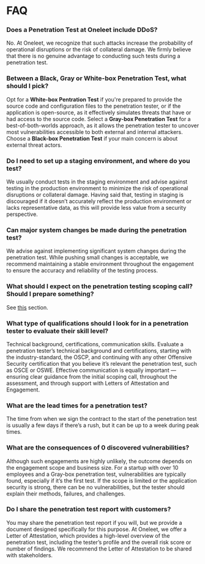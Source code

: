# FAQ

### Does a Penetration Test at Oneleet include DDoS?

No. At Oneleet, we recognize that such attacks increase the probability of operational disruptions or the risk of collateral damage. We firmly believe that there is no genuine advantage to conducting such tests during a penetration test.

### Between a Black, Gray or White-box Penetration Test, what should I pick?

Opt for a **White-box Pentration Test** if you're prepared to provide the source code and configuration files to the penetration tester, or if the application is open-source, as it effectively simulates threats that have or had access to the source code. Select a **Gray-box Penetration Test** for a best-of-both-worlds approach, as it allows the penetration tester to uncover most vulnerabilities accessible to both external and internal attackers. Choose a **Black-box Penetration Test** if your main concern is about external threat actors.

### Do I need to set up a staging environment, and where do you test?

We usually conduct tests in the staging environment and advise against testing in the production environment to minimize the risk of operational disruptions or collateral damage. Having said that, testing in staging is discouraged if it doesn’t accurately reflect the production environment or lacks representative data, as this will provide less value from a security perspective.

### Can major system changes be made during the penetration test?

We advise against implementing significant system changes during the penetration test. While pushing small changes is acceptable, we recommend maintaining a stable environment throughout the engagement to ensure the accuracy and reliability of the testing process.

### What should I expect on the penetration testing scoping call? Should I prepare something?

See [this](/penetration-testing/process-overview) section.

### What type of qualifications should I look for in a penetration tester to evaluate their skill level?

Technical background, certifications, communication skills. Evaluate a penetration tester’s technical background and certifications, starting with the industry-standard, the OSCP, and continuing with any other Offensive Security certification that you believe it’s relevant the penetration test, such as OSCE or OSWE. Effective communication is equally important — ensuring clear guidance from the initial scoping call, throughout the assessment, and through support with Letters of Attestation and Engagement.

### What are the lead times for a penetration test?

The time from when we sign the contract to the start of the penetration test is usually a few days if there’s a rush, but it can be up to a week during peak times.

### What are the consequences of 0 discovered vulnerabilities?

Although such engagements are highly unlikely, the outcome depends on the engagement scope and business size. For a startup with over 10 employees and a Gray-box penetration test, vulnerabilities are typically found, especially if it’s the first test. If the scope is limited or the application security is strong, there can be no vulnerabilities, but the tester should explain their methods, failures, and challenges.

### Do I share the penetration test report with customers?

You may share the penetration test report if you will, but we provide a document designed specifically for this purpose. At Oneleet, we offer a Letter of Attestation, which provides a high-level overview of the penetration test, including the tester’s profile and the overall risk score or number of findings. We recommend the Letter of Attestation to be shared with stakeholders.
